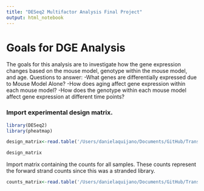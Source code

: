 ```yaml
---
title: "DESeq2 Multifactor Analysis Final Project"
output: html_notebook
---
```


# Goals for DGE Analysis

The goals for this analysis are to investigate how the gene expression changes based on the mouse model, genotype within the mouse model, and age.
Questions to answer:
-What genes are differentially expressed due to Mouse Model Alone?
-How does aging affect gene expression within each mouse model?
-How does the genotype within each mouse model affect gene expression at different time points?

### Import experimental design matrix.

```r
library(DESeq2)
library(pheatmap)
```


```r
design_matrix<-read.table('/Users/danielaquijano/Documents/GitHub/Transcriptomics-Final-Project-/source_files/Experimental_Design.csv',sep=',',header=TRUE)
```

```r
design_matrix
```

Import matrix containing the counts for all samples. These counts represent the forward strand counts since this was a stranded library. 

```r

counts_matrix<-read.table('/Users/danielaquijano/Documents/GitHub/Transcriptomics-Final-Project-/source_files/all_counts.csv',sep=',',header=TRUE)
```


```r

```


